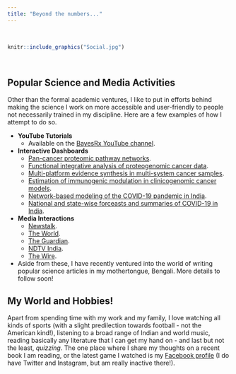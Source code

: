 ```yaml
---
title: "Beyond the numbers..."
---
```


<br>

```r
knitr::include_graphics("Social.jpg")
```

<br>

## Popular Science and Media Activities

Other than the formal academic ventures, I like to put in efforts behind making the science I work on more accessible and user-friendly to people not necessarily trained in my discipline. Here are a few examples of how I attempt to do so.

- **YouTube Tutorials**
  - Available on the [BayesRx YouTube channel](https://www.youtube.com/channel/UCiw6hgV17lpZUhCLGcwgkKg/videos).

- **Interactive Dashboards**
  - [Pan-cancer proteomic pathway networks](https://bayesrx.shinyapps.io/TransPRECISE/).
  - [Functional integrative analysis of proteogenomic cancer data](https://bayesrx.shinyapps.io/fiBAG/).
  - [Multi-platform evidence synthesis in multi-system cancer samples](https://bayesrx.shinyapps.io/BaySyn/).
  - [Estimation of immunogenic modulation in clinicogenomic cancer models](https://bayesrx.shinyapps.io/GPVIBES/).
  - [Network-based modeling of the COVID-19 pandemic in India](https://bayesrx.shinyapps.io/COV-N/).
  - [National and state-wise forceasts and summaries of COVID-19 in India](https://umich-biostatistics.shinyapps.io/covid19/).

- **Media Interactions**
  - [Newstalk](https://www.newstalk.com/podcasts/highlights-from-moncrieff/1-3-billion-lockdown-india).
  - [The World](https://www.pri.org/stories/2020-03-25/without-support-indias-poorest-people-lockdown-risks-failure).
  - [The Guardian](https://www.theguardian.com/world/2020/mar/24/indias-13bn-population-locked-down-to-beat-coronavirus).
  - [NDTV India](https://drive.google.com/file/d/1Xt4LjmNJsXsUVTTXop6AgQWwjFKxcvcS/view?usp=sharing).
  - [The Wire](https://thewire.in/health/covid-19-india-national-data-state).

- Aside from these, I have recently ventured into the world of writing popular science articles in my mothertongue, Bengali. More details to follow soon!

## My World and Hobbies!

Apart from spending time with my work and my family, I love watching all kinds of sports (with a slight predilection towards football - not the American kind!), listening to a broad range of Indian and world music, reading basically any literature that I can get my hand on - and last but not the least, *quizzing*. The one place where I share my thoughts on a recent book I am reading, or the latest game I watched is my [Facebook profile](https://www.facebook.com/rupam.bhattacharyya1995/) (I do have Twitter and Instagram, but am really inactive there!).